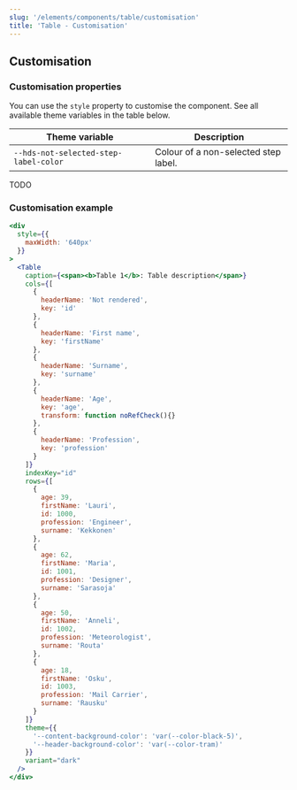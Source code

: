 ```yaml
---
slug: '/elements/components/table/customisation'
title: 'Table - Customisation'
---
```



## Customisation

### Customisation properties
You can use the `style` property to customise the component. See all available theme variables in the table below.

| Theme variable                        | Description                                 |
| ------------------------------------- | ------------------------------------------- |
| `--hds-not-selected-step-label-color` | Colour of a non-selected step label.        |

TODO

### Customisation example
<Playground>


```jsx
<div
  style={{
    maxWidth: '640px'
  }}
>
  <Table
    caption={<span><b>Table 1</b>: Table description</span>}
    cols={[
      {
        headerName: 'Not rendered',
        key: 'id'
      },
      {
        headerName: 'First name',
        key: 'firstName'
      },
      {
        headerName: 'Surname',
        key: 'surname'
      },
      {
        headerName: 'Age',
        key: 'age',
        transform: function noRefCheck(){}
      },
      {
        headerName: 'Profession',
        key: 'profession'
      }
    ]}
    indexKey="id"
    rows={[
      {
        age: 39,
        firstName: 'Lauri',
        id: 1000,
        profession: 'Engineer',
        surname: 'Kekkonen'
      },
      {
        age: 62,
        firstName: 'Maria',
        id: 1001,
        profession: 'Designer',
        surname: 'Sarasoja'
      },
      {
        age: 50,
        firstName: 'Anneli',
        id: 1002,
        profession: 'Meteorologist',
        surname: 'Routa'
      },
      {
        age: 18,
        firstName: 'Osku',
        id: 1003,
        profession: 'Mail Carrier',
        surname: 'Rausku'
      }
    ]}
    theme={{
      '--content-background-color': 'var(--color-black-5)',
      '--header-background-color': 'var(--color-tram)'
    }}
    variant="dark"
  />
</div>
```


</Playground>

